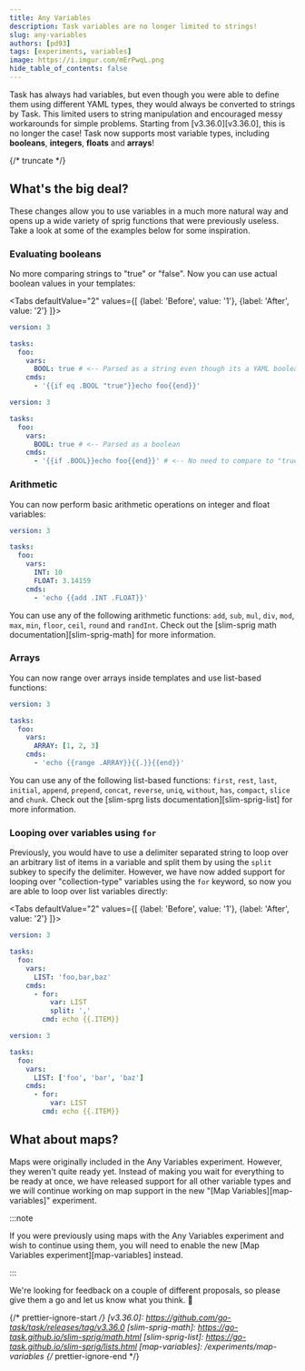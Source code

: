 ```yaml
---
title: Any Variables
description: Task variables are no longer limited to strings!
slug: any-variables
authors: [pd93]
tags: [experiments, variables]
image: https://i.imgur.com/mErPwqL.png
hide_table_of_contents: false
---
```



Task has always had variables, but even though you were able to define them
using different YAML types, they would always be converted to strings by Task.
This limited users to string manipulation and encouraged messy workarounds for
simple problems. Starting from [v3.36.0][v3.36.0], this is no longer the case!
Task now supports most variable types, including **booleans**, **integers**,
**floats** and **arrays**!

{/* truncate */}

## What's the big deal?

These changes allow you to use variables in a much more natural way and opens up
a wide variety of sprig functions that were previously useless. Take a look at
some of the examples below for some inspiration.

### Evaluating booleans

No more comparing strings to "true" or "false". Now you can use actual boolean
values in your templates:

<Tabs defaultValue="2"
  values={[
    {label: 'Before', value: '1'},
    {label: 'After', value: '2'}
  ]}>

<TabItem value="1">

```yaml
version: 3

tasks:
  foo:
    vars:
      BOOL: true # <-- Parsed as a string even though its a YAML boolean
    cmds:
      - '{{if eq .BOOL "true"}}echo foo{{end}}'
```

</TabItem>
<TabItem value="2">

```yaml
version: 3

tasks:
  foo:
    vars:
      BOOL: true # <-- Parsed as a boolean
    cmds:
      - '{{if .BOOL}}echo foo{{end}}' # <-- No need to compare to "true"
```

</TabItem></Tabs>

### Arithmetic

You can now perform basic arithmetic operations on integer and float variables:

```yaml
version: 3

tasks:
  foo:
    vars:
      INT: 10
      FLOAT: 3.14159
    cmds:
      - 'echo {{add .INT .FLOAT}}'
```

You can use any of the following arithmetic functions: `add`, `sub`, `mul`,
`div`, `mod`, `max`, `min`, `floor`, `ceil`, `round` and `randInt`. Check out
the [slim-sprig math documentation][slim-sprig-math] for more information.

### Arrays

You can now range over arrays inside templates and use list-based functions:

```yaml
version: 3

tasks:
  foo:
    vars:
      ARRAY: [1, 2, 3]
    cmds:
      - 'echo {{range .ARRAY}}{{.}}{{end}}'
```

You can use any of the following list-based functions: `first`, `rest`, `last`,
`initial`, `append`, `prepend`, `concat`, `reverse`, `uniq`, `without`, `has`,
`compact`, `slice` and `chunk`. Check out the [slim-sprg lists
documentation][slim-sprig-list] for more information.

### Looping over variables using `for`

Previously, you would have to use a delimiter separated string to loop over an
arbitrary list of items in a variable and split them by using the `split` subkey
to specify the delimiter. However, we have now added support for looping over
"collection-type" variables using the `for` keyword, so now you are able to loop
over list variables directly:

<Tabs defaultValue="2"
  values={[
    {label: 'Before', value: '1'},
    {label: 'After', value: '2'}
  ]}>

<TabItem value="1">

```yaml
version: 3

tasks:
  foo:
    vars:
      LIST: 'foo,bar,baz'
    cmds:
      - for:
          var: LIST
          split: ','
        cmd: echo {{.ITEM}}
```

</TabItem>
<TabItem value="2">

```yaml
version: 3

tasks:
  foo:
    vars:
      LIST: ['foo', 'bar', 'baz']
    cmds:
      - for:
          var: LIST
        cmd: echo {{.ITEM}}
```

</TabItem></Tabs>

## What about maps?

Maps were originally included in the Any Variables experiment. However, they
weren't quite ready yet. Instead of making you wait for everything to be ready
at once, we have released support for all other variable types and we will
continue working on map support in the new "[Map Variables][map-variables]"
experiment.

:::note

If you were previously using maps with the Any Variables experiment and wish to
continue using them, you will need to enable the new [Map Variables
experiment][map-variables] instead.

:::

We're looking for feedback on a couple of different proposals, so please give
them a go and let us know what you think. :pray:

{/* prettier-ignore-start */}
[v3.36.0]: https://github.com/go-task/task/releases/tag/v3.36.0
[slim-sprig-math]: https://go-task.github.io/slim-sprig/math.html
[slim-sprig-list]: https://go-task.github.io/slim-sprig/lists.html
[map-variables]: /experiments/map-variables
{/* prettier-ignore-end */}
